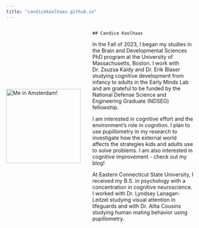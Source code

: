 ```yaml
---
title: "candicekoolhaas.github.io"
---
```


:::: {style="display: flex; align-items: center; gap: 2rem;"}
<img src="website_photo.jpg" alt="Me in Amsterdam!" style="width: 200px; height: auto;"/>

<div>

```         
## Candice Koolhaas
```

In the Fall of 2023, I began my studies in the Brain and Developmental Sciences PhD program at the University of Massachusetts, Boston. I work with Dr. Zsuzsa Kaldy and Dr. Erik Blaser studying cognitive development from infancy to adults in the Early Minds Lab and am grateful to be funded by the National Defense Science and Engineering Graduate (NDSEG) fellowship.

I am interested in cognitive effort and the environment's role in cognition. I plan to use pupillometry in my research to investigate how the external world affects the strategies kids and adults use to solve problems. I am also interested in cognitive improvement - check out my blog!

At Eastern Connecticut State University, I received my B.S. in psychology with a concentration in cognitive neuroscience. I worked with Dr. Lyndsey Lanagan-Leitzel studying visual attention in lifeguards and with Dr. Alita Cousins studying human mating behavior using pupillometry.

</div>
::::
